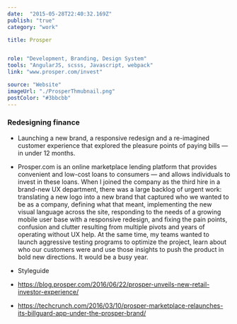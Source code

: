 ```yaml
---
date:  "2015-05-28T22:40:32.169Z"
publish: "true" 
category: "work"

title: Prosper


role: "Development, Branding, Design System"
tools: "AngularJS, scsss, Javascript, webpack"
link: "www.prosper.com/invest"

source: "Website"
imageUrl: "./ProsperThmubnail.png"
postColor: "#3bbcbb"
---
```


### Redesigning finance

- Launching a new brand, a responsive redesign and a re-imagined customer experience that explored the pleasure points of paying bills — in under 12 months.

- Prosper.com is an online marketplace lending platform that provides convenient and low-cost loans to consumers — and allows individuals to invest in these loans. When I joined the company as the third hire in a brand-new UX department, there was a large backlog of urgent work: translating a new logo into a new brand that captured who we wanted to be as a company, defining what that meant, implementing the new visual language across the site, responding to the needs of a growing mobile user base with a responsive redesign, and fixing the pain points, confusion and clutter resulting from multiple pivots and years of operating without UX help. At the same time, my teams wanted to launch aggressive testing programs to optimize the project, learn about who our customers were and use those insights to push the product in bold new directions. It would be a busy year.

- Styleguide

- https://blog.prosper.com/2016/06/22/prosper-unveils-new-retail-investor-experience/
- https://techcrunch.com/2016/03/10/prosper-marketplace-relaunches-its-billguard-app-under-the-prosper-brand/
